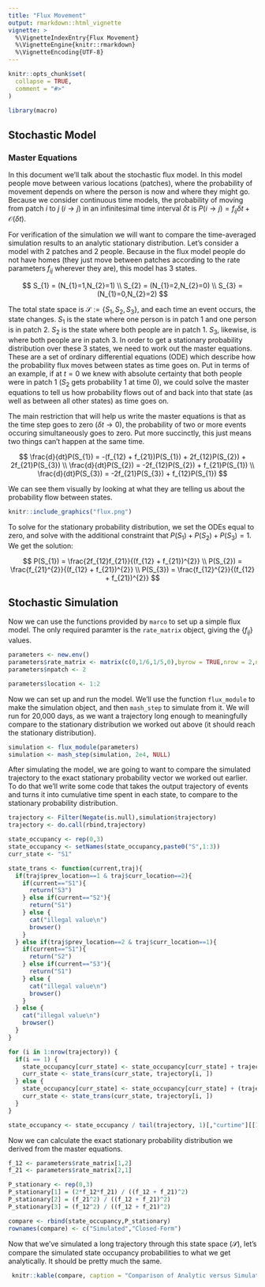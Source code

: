 ```yaml
---
title: "Flux Movement"
output: rmarkdown::html_vignette
vignette: >
  %\VignetteIndexEntry{Flux Movement}
  %\VignetteEngine{knitr::rmarkdown}
  %\VignetteEncoding{UTF-8}
---
```


```r
knitr::opts_chunk$set(
  collapse = TRUE,
  comment = "#>"
)
```

```r
library(macro)
```

## Stochastic Model

### Master Equations

In this document we'll talk about the stochastic flux model. In this model people move between various locations (patches), where the probability of movement depends on where the person is now and where they might go. Because we consider continuous time models, the probability of moving from patch $i$ to $j$ ($i\rightarrow j$) in an infinitesimal time interval $\delta t$ is $P(i\rightarrow j) = f_{ij}\delta t + \mathcal{O}(\delta t)$.

For verification of the simulation we will want to compare the time-averaged simulation results to an analytic stationary distribution. Let's consider a model with 2 patches and 2 people. Because in the flux model people do not have homes (they just move between patches according to the rate parameters $f_{ij}$ wherever they are), this model has 3 states.

$$
S_{1} = (N_{1}=1,N_{2}=1) \\
S_{2} = (N_{1}=2,N_{2}=0) \\
S_{3} = (N_{1}=0,N_{2}=2)
$$

The total state space is $\mathcal{S}:=\{S_{1},S_{2},S_{3}\}$, and each time an event occurs, the state changes. $S_{1}$ is the state where one person is in patch 1 and one person is in patch 2. $S_{2}$ is the state where both people are in patch 1. $S_{3}$, likewise, is where both people are in patch 3. In order to get a stationary probability distribution over these 3 states, we need to work out the master equations. These are a set of ordinary differential equations (ODE) which describe how the probability flux moves between states as time goes on. Put in terms of an example, if at $t=0$ we knew with absolute certainty that both people were in patch 1 ($S_{2}$ gets probability 1 at time 0), we could solve the master equations to tell us how probability flows out of and back into that state (as well as between all other states) as time goes on.

The main restriction that will help us write the master equations is that as the time step goes to zero ($\delta t\rightarrow 0$), the probability of two or more events occuring simultaneously goes to zero. Put more succinctly, this just means two things can't happen at the same time.

$$
\frac{d}{dt}P(S_{1}) = -(f_{12} + f_{21})P(S_{1}) + 2f_{12}P(S_{2}) + 2f_{21}P(S_{3}) \\
\frac{d}{dt}P(S_{2}) = -2f_{12}P(S_{2}) + f_{21}P(S_{1}) \\
\frac{d}{dt}P(S_{3}) = -2f_{21}P(S_{3}) + f_{12}P(S_{1})
$$

We can see them visually by looking at what they are telling us about the probability flow between states.

```r
knitr::include_graphics("flux.png")
```

To solve for the stationary probability distribution, we set the ODEs equal to zero, and solve with the additional constraint that $P(S_{1}) + P(S_{2}) + P(S_{3}) = 1$. We get the solution:

$$
P(S_{1}) = \frac{2f_{12}f_{21}}{(f_{12} + f_{21})^{2}} \\
P(S_{2}) = \frac{f_{21}^{2}}{(f_{12} + f_{21})^{2}} \\
P(S_{3}) = \frac{f_{12}^{2}}{(f_{12} + f_{21})^{2}}
$$

## Stochastic Simulation

Now we can use the functions provided by `marco` to set up a simple flux model. The only required paramter is the `rate_matrix` object, giving the $\{f_{ij}\}$ values.


```r
parameters <- new.env()
parameters$rate_matrix <- matrix(c(0,1/6,1/5,0),byrow = TRUE,nrow = 2,ncol = 2)
parameters$npatch <- 2

parameters$location <- 1:2
```

Now we can set up and run the model. We'll use the function `flux_module` to make the simulation object, and then `mash_step` to simulate from it. We will run for 20,000 days, as we want a trajectory long enough to meaningfully compare to the stationary distribution we worked out above (it should reach the stationary distribution).

```r
simulation <- flux_module(parameters)
simulation <- mash_step(simulation, 2e4, NULL)
```

After simulating the model, we are going to want to compare the simulated trajectory to the exact stationary probability vector we worked out earlier. To do that we'll write some code that takes the output trajectory of events and turns it into cumulative time spent in each state, to compare to the stationary probability distribution.

```r
trajectory <- Filter(Negate(is.null),simulation$trajectory)
trajectory <- do.call(rbind,trajectory)

state_occupancy <- rep(0,3)
state_occupancy <- setNames(state_occupancy,paste0("S",1:3))
curr_state <- "S1"

state_trans <- function(current,traj){
  if(traj$prev_location==1 & traj$curr_location==2){
    if(current=="S1"){
      return("S3")
    } else if(current=="S2"){
      return("S1")
    } else {
      cat("illegal value\n")
      browser()
    }
  } else if(traj$prev_location==2 & traj$curr_location==1){
    if(current=="S1"){
      return("S2")
    } else if(current=="S3"){
      return("S1")
    } else {
      cat("illegal value\n")
      browser()
    }
  } else {
    cat("illegal value\n")
    browser()
  }
}

for (i in 1:nrow(trajectory)) {
  if(i == 1) {
    state_occupancy[curr_state] <- state_occupancy[curr_state] + trajectory[i,"curtime"][[1]]
    curr_state <- state_trans(curr_state, trajectory[i, ])
  } else {
    state_occupancy[curr_state] <- state_occupancy[curr_state] + (trajectory[i,"curtime"][[1]] - trajectory[i-1,"curtime"][[1]])
    curr_state <- state_trans(curr_state, trajectory[i, ])
  }
}

state_occupancy <- state_occupancy / tail(trajectory, 1)[,"curtime"][[1]]
```

Now we can calculate the exact stationary probability distribution we derived from the master equations.

```r
f_12 <- parameters$rate_matrix[1,2]
f_21 <- parameters$rate_matrix[2,1]

P_stationary <- rep(0,3)
P_stationary[1] = (2*f_12*f_21) / ((f_12 + f_21)^2)
P_stationary[2] = (f_21^2) / ((f_12 + f_21)^2)
P_stationary[3] = (f_12^2) / ((f_12 + f_21)^2)

compare <- rbind(state_occupancy,P_stationary)
rownames(compare) <- c("Simulated","Closed-Form")
```

Now that we've simulated a long trajectory through this state space ($\mathcal{S}$), let's compare the simulated state occupancy probabilities to what we get analytically. It should be pretty much the same.

```r
 knitr::kable(compare, caption = "Comparison of Analytic versus Simulated Results", floating.environment="sidewaystable")
```
